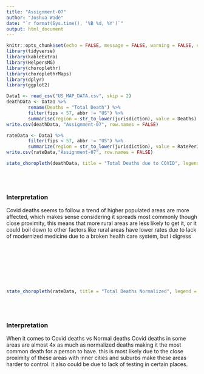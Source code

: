```yaml
---
title: "Assignment-07"
author: "Joshua Wade"
date: "`r format(Sys.time(), '%B %d, %Y')`"
output: html_document
---
```


```r
knitr::opts_chunk$set(echo = FALSE, message = FALSE, warning = FALSE, error = FALSE)
library(tidyverse)
library(kableExtra)
library(HelpersMG)
library(choroplethr)
library(choroplethrMaps)
library(dplyr)
library(ggplot2)
```

```r
Data1 <- read_csv("US_MAP_DATA.csv", skip = 2)
deathData <- Data1 %>% 
        rename(Deaths = "Total Death") %>%
        filter(fips < 57, abbr != "US") %>%
        summarise(region = str_to_lower(jurisdiction), value = Deaths)
write.csv(deathData, "Assignment-07", row.names = FALSE)
```

```r
rateData <- Data1 %>% 
        filter(fips < 57, abbr != "US") %>%
        summarize(region = str_to_lower(jurisdiction), value = RatePer100000)
write.csv(rateData,"Assignment-07", row.names = FALSE)
```


```r
state_choropleth(deathData, title = "Total Deaths due to COVID", legend = "Deaths")
```
<br/>
<br/>

### Interpretation
Covid deaths seems to follow a trend of higher populated areas are more affected, which makes sense considering it spreads most commonly though close proximity, this means that more rural areas are less likely to get it, or it could boil down to other factors like rural areas have lower rates due to lack of modernized medicine due to a broken health care system, but i digress

<br/>
<br/>
<br/>
<br/>
<br/>
<br/>
```r
state_choropleth(rateData, title = "Total Deaths Normalized", legend = "Deaths")
```
<br/>
<br/>

### Interpretation 

When it comes to Covid deaths vs Normal deaths Covid deaths in some areas are almost 4x as much as normalized deaths making it the most common death for a person to have. this is most likely due to the close proximity of these areas with inner cities and suburbs make these areas harder to control. it also could be due to lack of testing in certain places.
